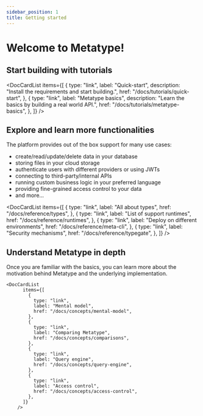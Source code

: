 ```yaml
---
sidebar_position: 1
title: Getting started
---
```



# Welcome to Metatype!

<Intro />

## Start building with tutorials

<DocCardList
  items={[
    {
      type: "link",
      label: "Quick-start",
      description: "Install the requirements and start building.",
      href: "/docs/tutorials/quick-start",
    },
    {
      type: "link",
      label: "Metatype basics",
      description: "Learn the basics by building a real world API.",
      href: "/docs/tutorials/metatype-basics",
    },
  ]}
/>

## Explore and learn more functionalities

The platform provides out of the box support for many use cases:

- create/read/update/delete data in your database
- storing files in your cloud storage
- authenticate users with different providers or using JWTs
- connecting to third-party/internal APIs
- running custom business logic in your preferred language
- providing fine-grained access control to your data
- and more...

<DocCardList
  items={[
    {
      type: "link",
      label: "All about types",
      href: "/docs/reference/types",
    },
    {
      type: "link",
      label: "List of support runtimes",
      href: "/docs/reference/runtimes",
    },
    {
      type: "link",
      label: "Deploy on different environments",
      href: "/docs/reference/meta-cli",
    },
    {
      type: "link",
      label: "Security mechanisms",
      href: "/docs/reference/typegate",
    },
  ]}
/>

## Understand Metatype in depth

Once you are familiar with the basics, you can learn more about the motivation behind Metatype and the underlying implementation.

    <DocCardList
          items={[
            {
              type: "link",
              label: "Mental model",
              href: "/docs/concepts/mental-model",
            },
            {
              type: "link",
              label: "Comparing Metatype",
              href: "/docs/concepts/comparisons",
            },
            {
              type: "link",
              label: "Query engine",
              href: "/docs/concepts/query-engine",
            },
            {
              type: "link",
              label: "Access control",
              href: "/docs/concepts/access-control",
            },
          ]}
        />
